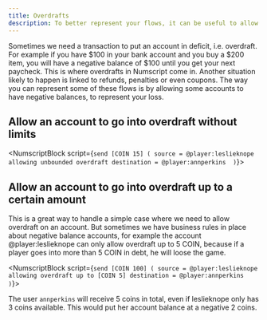 ```yaml
---
title: Overdrafts
description: To better represent your flows, it can be useful to allow overdrafts on some ledger accounts. This article explains how to do that.
---
```



Sometimes we need a transaction to put an account in deficit, i.e. overdraft. For example if you have $100 in your bank account and you buy a $200 item, you will have a negative balance of $100 until you get your next paycheck. This is where overdrafts in Numscript come in.
Another situation likely to happen is linked to refunds, penalties or even coupons. The way you can represent some of these flows is by allowing some accounts to have negative balances, to represent your loss.
<Prerequisites />

## Allow an account to go into overdraft without limits

<NumscriptBlock script={`send [COIN 15] (
  source = @player:leslieknope allowing unbounded overdraft
  destination = @player:annperkins 
)`}></NumscriptBlock>

## Allow an account to go into overdraft up to a certain amount

This is a great way to handle a simple case where we need to allow overdraft on an account. But sometimes we have business rules in place about negative balance accounts, for example the account @player:leslieknope can only allow overdraft up to 5 COIN, because if a player goes into more than 5 COIN in debt, he will loose the game.

<NumscriptBlock script={`send [COIN 100] (
  source = @player:leslieknope allowing overdraft up to [COIN 5]
  destination = @player:annperkins 
)`}></NumscriptBlock>

The user `annperkins` will receive 5 coins in total, even if leslieknope only has 3 coins available. This would put her account balance at a negative 2 coins. 